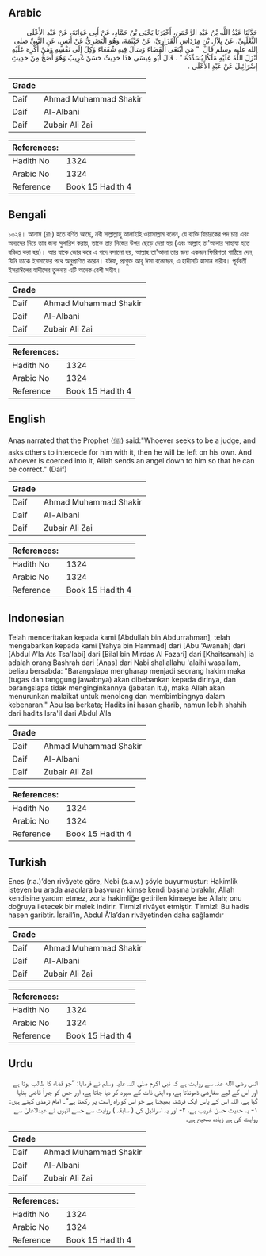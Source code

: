 ## Arabic


<div dir="rtl" lang="ar" style={{fontSize:'larger',backgroundColor:'#f8f9fa',padding:20}}>
حَدَّثَنَا عَبْدُ اللَّهِ بْنُ عَبْدِ الرَّحْمَنِ، أَخْبَرَنَا يَحْيَى بْنُ حَمَّادٍ، عَنْ أَبِي عَوَانَةَ، عَنْ عَبْدِ الأَعْلَى الثَّعْلَبِيِّ، عَنْ بِلاَلِ بْنِ مِرْدَاسٍ الْفَزَارِيِّ، عَنْ خَيْثَمَةَ، وَهُوَ الْبَصْرِيُّ عَنْ أَنَسٍ، عَنِ النَّبِيِّ صلى الله عليه وسلم قَالَ ‏ "‏ مَنِ ابْتَغَى الْقَضَاءَ وَسَأَلَ فِيهِ شُفَعَاءَ وُكِلَ إِلَى نَفْسِهِ وَمَنْ أُكْرِهَ عَلَيْهِ أَنْزَلَ اللَّهُ عَلَيْهِ مَلَكًا يُسَدِّدُهُ ‏"‏ ‏.‏ قَالَ أَبُو عِيسَى هَذَا حَدِيثٌ حَسَنٌ غَرِيبٌ وَهُوَ أَصَحُّ مِنْ حَدِيثِ إِسْرَائِيلَ عَنْ عَبْدِ الأَعْلَى ‏.‏
</div>
<div style={{backgroundColor:'#f8f9fa',padding:20, marginBottom: 10}}><table> <thead> <tr> <th>Grade</th> <th></th> </tr> </thead> <tbody> <tr><td>Daif</td><td>Ahmad Muhammad Shakir</td></tr><tr><td>Daif</td><td>Al-Albani</td></tr><tr><td>Daif</td><td>Zubair Ali Zai</td></tr></tbody></table><table> <thead> <tr> <th>References:</th> <th></th> </tr> </thead> <tbody><tr><td>Hadith No</td><td>1324</td></tr><tr><td>Arabic No</td><td>1324</td></tr><tr><td>Reference</td><td>Book 15 Hadith 4</td></tr></tbody></table></div>

## Bengali


<div dir="ltr" lang="bn" style={{fontSize:'larger',backgroundColor:'#f8f9fa',padding:20}}>
১৩২৪। আনাস (রাঃ) হতে বর্ণিত আছে, নবী সাল্লাল্লাহু আলাইহি ওয়াসাল্লাম বলেন, যে ব্যক্তি বিচারকের পদ চায় এবং অন্যদের দিয়ে তার জন্য সুপারিশ করায়, তাকে তার নিজের উপর ছেড়ে দেয়া হয় (এবং আল্লাহ তা'আলার সাহায্য হতে বঞ্চিত করা হয়)। আর যাকে জোর করে এ পদে বসানো হয়, আল্লাহ তা'আলা তার জন্য একজন ফিরিশতা পাঠিয়ে দেন, যিনি তাকে ইনসাফের পথে অনুপ্রাণিত করেন। যঈফ, প্রাগুক্ত আবূ ঈসা বলেছেন, এ হাদীসটি হাসান গারীব। পূর্ববর্তী ইসরাঈলের হাদীসের তুলনায় এটি অনেক বেশী সহীহ।
</div>
<div style={{backgroundColor:'#f8f9fa',padding:20, marginBottom: 10}}><table> <thead> <tr> <th>Grade</th> <th></th> </tr> </thead> <tbody> <tr><td>Daif</td><td>Ahmad Muhammad Shakir</td></tr><tr><td>Daif</td><td>Al-Albani</td></tr><tr><td>Daif</td><td>Zubair Ali Zai</td></tr></tbody></table><table> <thead> <tr> <th>References:</th> <th></th> </tr> </thead> <tbody><tr><td>Hadith No</td><td>1324</td></tr><tr><td>Arabic No</td><td>1324</td></tr><tr><td>Reference</td><td>Book 15 Hadith 4</td></tr></tbody></table></div>

## English


<div dir="ltr" lang="en" style={{fontSize:'larger',backgroundColor:'#f8f9fa',padding:20}}>
Anas narrated that the Prophet (ﷺ) said:"Whoever seeks to be a judge, and asks others to intercede for him with it, then he will be left on his own. And whoever is coerced into it, Allah sends an angel down to him so that he can be correct." (Daif)
</div>
<div style={{backgroundColor:'#f8f9fa',padding:20, marginBottom: 10}}><table> <thead> <tr> <th>Grade</th> <th></th> </tr> </thead> <tbody> <tr><td>Daif</td><td>Ahmad Muhammad Shakir</td></tr><tr><td>Daif</td><td>Al-Albani</td></tr><tr><td>Daif</td><td>Zubair Ali Zai</td></tr></tbody></table><table> <thead> <tr> <th>References:</th> <th></th> </tr> </thead> <tbody><tr><td>Hadith No</td><td>1324</td></tr><tr><td>Arabic No</td><td>1324</td></tr><tr><td>Reference</td><td>Book 15 Hadith 4</td></tr></tbody></table></div>

## Indonesian


<div dir="ltr" lang="id" style={{fontSize:'larger',backgroundColor:'#f8f9fa',padding:20}}>
Telah menceritakan kepada kami [Abdullah bin Abdurrahman], telah mengabarkan kepada kami [Yahya bin Hammad] dari [Abu 'Awanah] dari [Abdul A'la Ats Tsa'labi] dari [Bilal bin Mirdas Al Fazari] dari [Khaitsamah] ia adalah orang Bashrah dari [Anas] dari Nabi shallallahu 'alaihi wasallam, beliau bersabda: "Barangsiapa mengharap menjadi seorang hakim maka (tugas dan tanggung jawabnya) akan dibebankan kepada dirinya, dan barangsiapa tidak menginginkannya (jabatan itu), maka Allah akan menurunkan malaikat untuk menolong dan membimbingnya dalam kebenaran." Abu Isa berkata; Hadits ini hasan gharib, namun lebih shahih dari hadits Isra'il dari Abdul A'la
</div>
<div style={{backgroundColor:'#f8f9fa',padding:20, marginBottom: 10}}><table> <thead> <tr> <th>Grade</th> <th></th> </tr> </thead> <tbody> <tr><td>Daif</td><td>Ahmad Muhammad Shakir</td></tr><tr><td>Daif</td><td>Al-Albani</td></tr><tr><td>Daif</td><td>Zubair Ali Zai</td></tr></tbody></table><table> <thead> <tr> <th>References:</th> <th></th> </tr> </thead> <tbody><tr><td>Hadith No</td><td>1324</td></tr><tr><td>Arabic No</td><td>1324</td></tr><tr><td>Reference</td><td>Book 15 Hadith 4</td></tr></tbody></table></div>

## Turkish


<div dir="ltr" lang="tr" style={{fontSize:'larger',backgroundColor:'#f8f9fa',padding:20}}>
Enes (r.a.)’den rivâyete göre, Nebi (s.a.v.) şöyle buyurmuştur: Hakimlik isteyen bu arada aracılara başvuran kimse kendi başına bırakılır, Allah kendisine yardım etmez, zorla hakimliğe getirilen kimseye ise Allah; onu doğruya iletecek bir melek indirir. Tirmizî rivâyet etmiştir. Tirmizî: Bu hadis hasen garibtir. İsrail’in, Abdul Â’la’dan rivâyetinden daha sağlamdır
</div>
<div style={{backgroundColor:'#f8f9fa',padding:20, marginBottom: 10}}><table> <thead> <tr> <th>Grade</th> <th></th> </tr> </thead> <tbody> <tr><td>Daif</td><td>Ahmad Muhammad Shakir</td></tr><tr><td>Daif</td><td>Al-Albani</td></tr><tr><td>Daif</td><td>Zubair Ali Zai</td></tr></tbody></table><table> <thead> <tr> <th>References:</th> <th></th> </tr> </thead> <tbody><tr><td>Hadith No</td><td>1324</td></tr><tr><td>Arabic No</td><td>1324</td></tr><tr><td>Reference</td><td>Book 15 Hadith 4</td></tr></tbody></table></div>

## Urdu


<div dir="rtl" lang="ur" style={{fontSize:'larger',backgroundColor:'#f8f9fa',padding:20}}>
انس رضی الله عنہ سے روایت ہے کہ نبی اکرم صلی اللہ علیہ وسلم نے فرمایا: ”جو قضاء کا طالب ہوتا ہے اور اس کے لیے سفارشی ڈھونڈتا ہے، وہ اپنی ذات کے سپرد کر دیا جاتا ہے، اور جس کو جبراً قاضی بنایا گیا ہے، اللہ اس کے پاس ایک فرشتہ بھیجتا ہے جو اس کو راہ راست پر رکھتا ہے“۔ امام ترمذی کہتے ہیں: ۱- یہ حدیث حسن غریب ہے، ۲- اور یہ اسرائیل کی ( سابقہ ) روایت سے جسے انہوں نے عبدالاعلیٰ سے روایت کی ہے زیادہ صحیح ہے۔
</div>
<div style={{backgroundColor:'#f8f9fa',padding:20, marginBottom: 10}}><table> <thead> <tr> <th>Grade</th> <th></th> </tr> </thead> <tbody> <tr><td>Daif</td><td>Ahmad Muhammad Shakir</td></tr><tr><td>Daif</td><td>Al-Albani</td></tr><tr><td>Daif</td><td>Zubair Ali Zai</td></tr></tbody></table><table> <thead> <tr> <th>References:</th> <th></th> </tr> </thead> <tbody><tr><td>Hadith No</td><td>1324</td></tr><tr><td>Arabic No</td><td>1324</td></tr><tr><td>Reference</td><td>Book 15 Hadith 4</td></tr></tbody></table></div>